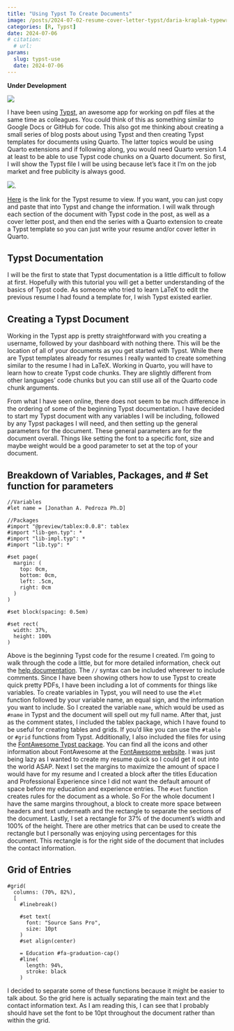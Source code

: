 ```yaml
---
title: "Using Typst To Create Documents" 
image: /posts/2024-07-02-resume-cover-letter-typst/daria-kraplak-typewriter.jpg
categories: [R, Typst]
date: 2024-07-06
# citation:
  # url: 
params:
  slug: typst-use
  date: 2024-07-06
---
```


**Under Development**

![](C:/Users/Jonathan/Documents/GitHubRepos/log-of-jandp/posts/2024-07-02-resume-cover-letter-typst/jessica-tan-caution.jpg)


I have been using [Typst](https://typst.app/), an awesome app for working on pdf files at the same time as colleagues. You could think of this as something similar to Google Docs or GitHub for code. This also got me thinking about creating a small series of blog posts about using Typst and then creating Typst templates for documents using Quarto. The latter topics would be using Quarto extensions and if following along, you would need Quarto version 1.4 at least to be able to use Typst code chunks on a Quarto document. So first, I will show the Typst file I will be using because let's face it I'm on the job market and free publicity is always good.

![](https://i.giphy.com/media/v1.Y2lkPTc5MGI3NjExODdza3RxajVkamQ4OHBod3JoMzVkZ2w0MXd2ZTE3Nmo5dTgybGw5dSZlcD12MV9pbnRlcm5hbF9naWZfYnlfaWQmY3Q9Zw/l4EoS4FShnTLbptOE/giphy.gif). 
 
 [Here](https://typst.app/project/r_x7QzRyUJvW-82WNRrQ3G) is the link for the Typst resume to view. If you want, you can just copy and paste that into Typst and change the information. I will walk through each section of the document with Typst code in the post, as well as a cover letter post, and then end the series with a Quarto extension to create a Typst template so you can just write your resume and/or cover letter in Quarto. 

## Typst Documentation

I will be the first to state that Typst documentation is a little difficult to follow at first. Hopefully with this tutorial you will get a better understanding of the basics of Typst code. As someone who tried to learn LaTeX to edit the previous resume I had found a template for, I wish Typst existed earlier.

## Creating a Typst Document

Working in the Typst app is pretty straightforward with you creating a username, followed by your dashboard with nothing there. This will be the location of all of your documents as you get started with Typst. While there are Typst templates already for resumes I really wanted to create something similar to the resume I had in LaTeX. Working in Quarto, you will have to learn how to create Typst code chunks. They are slightly different from other languages' code chunks but you can still use all of the Quarto code chunk arguments.

From what I have seen online, there does not seem to be much difference in the ordering of some of the beginning Typst documentation. I have decided to start my Typst document with any variables I will be including, followed by any Typst packages I will need, and then setting up the general parameters for the document. These general parameters are for the document overall. Things like setting the font to a specific font, size and maybe weight would be a good parameter to set at the top of your document. 

## Breakdown of Variables, Packages, and \# Set function for parameters

::: {.cell-output-stdout}
```
//Variables
#let name = [Jonathan A. Pedroza Ph.D]

//Packages
#import "@preview/tablex:0.0.8": tablex
#import "lib-gen.typ": *
#import "lib-impl.typ": *
#import "lib.typ": *

#set page(
  margin: (
    top: 0cm,
    bottom: 0cm,
    left: .5cm,
    right: 0cm
  )
)

#set block(spacing: 0.5em)

#set rect(
  width: 37%,
  height: 100%
)
```
:::

Above is the beginning Typst code for the resume I created. I'm going to walk through the code a little, but for more detailed information, check out the [help documentation](https://typst.app/docs/). The `//` syntax can be included wherever to include comments. Since I have been showing others how to use Typst to create quick pretty PDFs, I have been including a lot of comments for things like variables. To create variables in Typst, you will need to use the `#let` function followed by your variable name, an equal sign, and the information you want to include. So I created the variable `name`, which would be used as `#name` in Typst and the document will spell out my full name. After that, just as the comment states, I included the tablex package, which I have found to be useful for creating tables and grids. If you'd like you can use the `#table` or `#grid` functions from Typst. Additionally, I also included the files for using the [FontAwesome Typst package](https://typst.app/universe/package/fontawesome/). You can find all the icons and other information about FontAwesome at the [FontAwesome website](https://fontawesome.com/). I was just being lazy as I wanted to create my resume quick so I could get it out into the world ASAP. Next I set the margins to maximize the amount of space I would have for my resume and I created a block after the titles Education and Professional Experience since I did not want the default amount of space before my education and experience entries. The `#set` function creates rules for the document as a whole. So For the whole document I have the same margins throughout, a block to create more space between headers and text underneath and the rectangle to separate the sections of the document. Lastly, I set a rectangle for 37% of the document's width and 100% of the height. There are other metrics that can be used to create the rectangle but I personally was enjoying using percentages for this document. This rectangle is for the right side of the document that includes the contact information.

## Grid of Entries

::: {.cell-output-stdout}
```
#grid(
  columns: (70%, 82%),
  [
    #linebreak()

    #set text(
      font: "Source Sans Pro",
      size: 10pt
    )
    #set align(center)
    
    = Education #fa-graduation-cap()
    #line(
      length: 94%,
      stroke: black
    )
```
:::

I decided to separate some of these functions because it might be easier to talk about. So the grid here is actually separating the main text and the contact information text. As I am reading this, I can see that I probably should have set the font to be 10pt throughout the document rather than within the grid.




